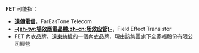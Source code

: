 '''FET''' 可能指：

* '''[[遠傳電信|遠傳電信]]'''，FarEasTone Telecom
* [[场效应管|'''-{zh-tw:場效應電晶體;zh-cn:场效应管}-''']]，Field Effect Transistor
* FET 內衣品牌。[[遠東集團_(台灣)|遠東紡織]]的一個內衣品牌，現由該集團旗下全家福股份有限公司經營

{{消歧义|Cat=三字拉丁字母缩写消歧义}}